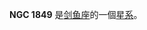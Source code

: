 {{NGCInfoBox|NGCID=NGC 1849|發現者=約翰·弗里德里希·威廉·赫歇爾|發現日期=1837年1月3日|其他編號=ESO 85-SC49|曆元=J2000.0|赤經=5時9分34.9秒
|赤緯=-66°18'57"|星座=剑鱼座|星體=星系|星等=12.8|表面亮度=|藍等=}}

'''NGC 1849''' 是[[剑鱼座|剑鱼座]]的一個[[星系|星系]]。

{{NGCReference|1849}}
{{Catalogs|NGC=1849}}